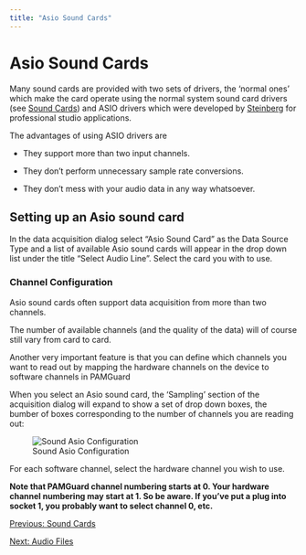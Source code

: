 ```yaml
---
title: "Asio Sound Cards"
---
```

Asio Sound Cards
================

Many sound cards are provided with two sets of drivers, the 'normal ones' which make the card operate using the normal system sound card drivers (see [Sound Cards](AcquisitionSoundCard.html)) and ASIO drivers which were developed by [Steinberg](http://www.steinberg.net/en/home.html) for professional studio applications.

The advantages of using ASIO drivers are

*   They support more than two input channels.
    
*   They don't perform unnecessary sample rate conversions.
    
*   They don't mess with your audio data in any way whatsoever.
    

  

Setting up an Asio sound card
-----------------------------

In the data acquisition dialog select "Asio Sound Card" as the Data Source Type and a list of available Asio sound cards will appear in the drop down list under the title "Select Audio Line". Select the card you with to use.

### Channel Configuration

Asio sound cards often support data acquisition from more than two channels.

The number of available channels (and the quality of the data) will of course still vary from card to card.

Another very important feature is that you can define which channels you want to read out by mapping the hardware channels on the device to software channels in PAMGuard

When you select an Asio sound card, the 'Sampling' section of the acquisition dialog will expand to show a set of drop down boxes, the bumber of boxes corresponding to the number of channels you are reading out:

![Sound Asio Configuration](images/AsioConfiguration.png)

For each software channel, select the hardware channel you wish to use.

**Note that PAMGuard channel numbering starts at 0. Your hardware channel numbering may start at 1. So be aware. If you've put a plug into socket 1, you probably want to select channel 0, etc.**

  

[Previous: Sound Cards](AcquisitionSoundCard.html)

[Next: Audio Files](AcquisitionFile.html)
